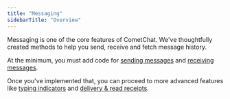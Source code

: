 ```yaml
---
title: "Messaging"
sidebarTitle: "Overview"
---
```




Messaging is one of the core features of CometChat. We've thoughtfully created methods to help you send, receive and fetch message history.

At the minimum, you must add code for [sending messages](/docs/sdk/javascript/send-message) and [receiving messages](/docs/sdk/javascript/receive-message).

Once you've implemented that, you can proceed to more advanced features like [typing indicators](/docs/sdk/javascript/typing-indicators) and [delivery & read receipts](/docs/sdk/javascript/delivery-read-receipts).
